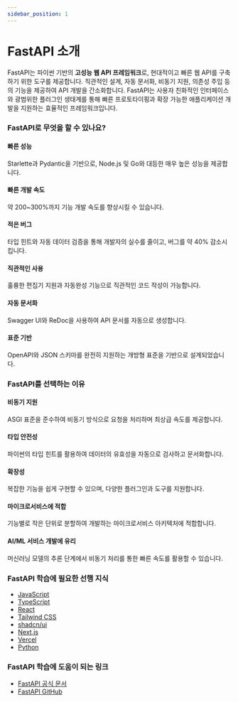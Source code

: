 ```yaml
---
sidebar_position: 1
---
```


# FastAPI 소개

FastAPI는 파이썬 기반의 **고성능 웹 API 프레임워크**로, 현대적이고 빠른 웹 API를 구축하기 위한 도구를 제공합니다. 직관적인 설계, 자동 문서화, 비동기 지원, 의존성 주입 등의 기능을 제공하여 API 개발을 간소화합니다. FastAPI는 사용자 친화적인 인터페이스와 광범위한 플러그인 생태계를 통해 빠른 프로토타이핑과 확장 가능한 애플리케이션 개발을 지원하는 효율적인 프레임워크입니다.

### FastAPI로 무엇을 할 수 있나요?

#### 빠른 성능

Starlette과 Pydantic을 기반으로, Node.js 및 Go와 대등한 매우 높은 성능을 제공합니다.

#### 빠른 개발 속도

약 200~300%까지 기능 개발 속도를 향상시킬 수 있습니다.

#### 적은 버그

타입 힌트와 자동 데이터 검증을 통해 개발자의 실수를 줄이고, 버그를 약 40% 감소시킵니다.

#### 직관적인 사용

훌륭한 편집기 지원과 자동완성 기능으로 직관적인 코드 작성이 가능합니다.

#### 자동 문서화

Swagger UI와 ReDoc을 사용하여 API 문서를 자동으로 생성합니다.

#### 표준 기반

OpenAPI와 JSON 스키마를 완전히 지원하는 개방형 표준을 기반으로 설계되었습니다.

### FastAPI를 선택하는 이유

#### 비동기 지원

ASGI 표준을 준수하여 비동기 방식으로 요청을 처리하며 최상급 속도를 제공합니다.

#### 타입 안전성

파이썬의 타입 힌트를 활용하여 데이터의 유효성을 자동으로 검사하고 문서화합니다.

#### 확장성

복잡한 기능을 쉽게 구현할 수 있으며, 다양한 플러그인과 도구를 지원합니다.

#### 마이크로서비스에 적합

기능별로 작은 단위로 분할하여 개발하는 마이크로서비스 아키텍처에 적합합니다.

#### AI/ML 서비스 개발에 유리

머신러닝 모델의 추론 단계에서 비동기 처리를 통한 빠른 속도를 활용할 수 있습니다.

### FastAPI 학습에 필요한 선행 지식

- [JavaScript](./../../web-app-development/javascript/intro.mdx)
- [TypeScript](./../../web-app-development/typescript/intro.mdx)
- [React](./../../web-app-development/react/intro.mdx)
- [Tailwind CSS](./../../web-app-development/tailwindcss/intro.mdx)
- [shadcn/ui](./../../web-app-development/shadcn-ui/intro.mdx)
- [Next.js](./../../web-app-development/nextjs/intro.mdx)
- [Vercel](./../../web-app-development/vercel/intro.mdx)
- [Python](./../python/intro.mdx)

### FastAPI 학습에 도움이 되는 링크

- [FastAPI 공식 문서](https://fastapi.tiangolo.com/)
- [FastAPI GitHub](https://github.com/tiangolo/fastapi)
